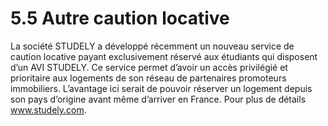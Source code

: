 
# 5.5 Autre caution locative

La société STUDELY a développé récemment un nouveau service de caution locative payant
exclusivement réservé aux étudiants qui disposent d’un AVI STUDELY. Ce service permet d’avoir
un accès privilégié et prioritaire aux logements de son réseau de partenaires promoteurs
immobiliers. L’avantage ici serait de pouvoir réserver un logement depuis son pays d’origine
avant même d’arriver en France. Pour plus de détails www.studely.com. 